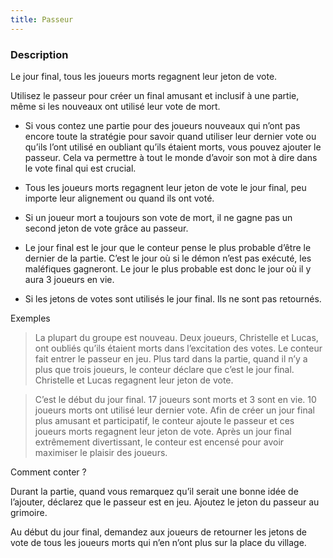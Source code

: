 ```yaml
---
title: Passeur
---
```



<Fabled PASSEUR header />

### Description

Le jour final, tous les joueurs morts regagnent leur jeton de vote.

Utilisez le passeur pour créer un final amusant et inclusif à une partie, même si les nouveaux ont utilisé leur vote de mort.

-   Si vous contez une partie pour des joueurs nouveaux qui n’ont pas encore toute la stratégie pour savoir quand utiliser leur dernier vote ou qu’ils l’ont utilisé en oubliant qu’ils étaient morts, vous pouvez ajouter le passeur. Cela va permettre à tout le monde d’avoir son mot à dire dans le vote final qui est crucial.

-   Tous les joueurs morts regagnent leur jeton de vote le jour final, peu importe leur alignement ou quand ils ont voté.

-   Si un joueur mort a toujours son vote de mort, il ne gagne pas un second jeton de vote grâce au passeur.

-   Le jour final est le jour que le conteur pense le plus probable d’être le dernier de la partie. C’est le jour où si le démon n’est pas exécuté, les maléfiques gagneront. Le jour le plus probable est donc le jour où il y aura 3 joueurs en vie.

-   Si les jetons de votes sont utilisés le jour final. Ils ne sont pas retournés.

Exemples

> La plupart du groupe est nouveau. Deux joueurs, Christelle et Lucas, ont oubliés qu’ils étaient morts dans l’excitation des votes. Le conteur fait entrer le passeur en jeu.  Plus tard dans la partie, quand il n’y a plus que trois joueurs, le conteur déclare que c’est le jour final. Christelle et Lucas regagnent leur jeton de vote.

> C’est le début du jour final. 17 joueurs sont morts et 3 sont en vie. 10 joueurs morts ont utilisé leur dernier vote. Afin de créer un jour final plus amusant et participatif, le conteur ajoute le passeur et ces joueurs morts regagnent leur jeton de vote. Après un jour final extrêmement divertissant, le conteur est encensé pour avoir maximiser le plaisir des joueurs.

Comment conter ?

Durant la partie, quand vous remarquez qu’il serait une bonne idée de l’ajouter, déclarez que le passeur est en jeu. Ajoutez le jeton du passeur au grimoire.

Au début du jour final, demandez aux joueurs de retourner les jetons de vote de tous les joueurs morts qui n’en n’ont plus sur la place du village.